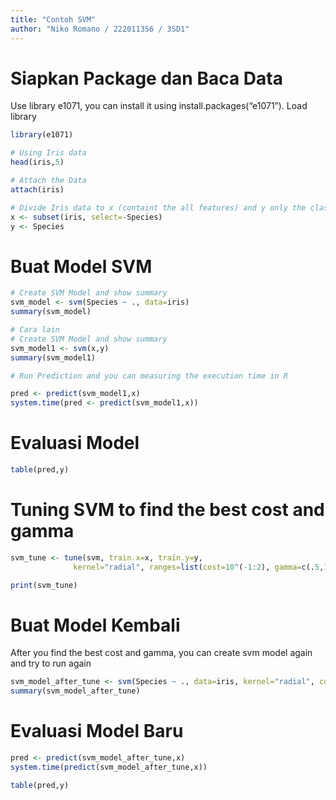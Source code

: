 ---
title: "Contoh SVM"
author: "Niko Romano / 222011356 / 3SD1"
---

# Siapkan Package dan Baca Data 

Use library e1071, you can install it using install.packages(“e1071”). Load library

```{r}
library(e1071)

# Using Iris data
head(iris,5)
```


```{r}
# Attach the Data
attach(iris)
```

```{r}
# Divide Iris data to x (containt the all features) and y only the classes
x <- subset(iris, select=-Species)
y <- Species
```

# Buat Model SVM

```{r}
# Create SVM Model and show summary
svm_model <- svm(Species ~ ., data=iris)
summary(svm_model)
```

```{r}
# Cara lain
# Create SVM Model and show summary
svm_model1 <- svm(x,y)
summary(svm_model1)
```

```{r}
# Run Prediction and you can measuring the execution time in R

pred <- predict(svm_model1,x)
system.time(pred <- predict(svm_model1,x))
```

# Evaluasi Model 

```{r}
table(pred,y)
```

# Tuning SVM to find the best cost and gamma 

```{r}
svm_tune <- tune(svm, train.x=x, train.y=y, 
              kernel="radial", ranges=list(cost=10^(-1:2), gamma=c(.5,1,2)))

print(svm_tune)
```

# Buat Model Kembali 

After you find the best cost and gamma, you can create svm model again and try to run again

```{r}
svm_model_after_tune <- svm(Species ~ ., data=iris, kernel="radial", cost=1, gamma=0.5)
summary(svm_model_after_tune)
```

# Evaluasi Model Baru 

```{r}
pred <- predict(svm_model_after_tune,x)
system.time(predict(svm_model_after_tune,x))
```

```{r}
table(pred,y) 
```






